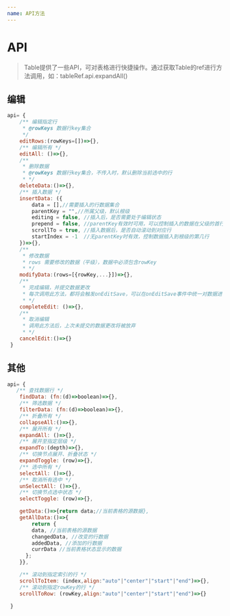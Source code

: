 ```yaml
---
name: API方法
---
```


# API

> Table提供了一些API，可对表格进行快捷操作。通过获取Table的ref进行方法调用，如：tableRef.api.expandAll()
 
## 编辑
 
```javascript
api= {
    /** 编辑指定行
     * @rowKeys 数据行key集合
     */
    editRows:(rowKeys=[])=>{},
    /** 编辑所有 */
    editAll: ()=>{},
    /** 
     * 删除数据 
     * @rowKeys 数据行key集合，不传入时，默认删除当前选中的行
     * */
    deleteData:()=>{},
    /** 插入数据 */
    insertData: ({ 
        data = [],//需要插入的行数据集合
        parentKey = "",//所属父级，默认根级
        editing = false, //插入后，是否需要处于编辑状态
        prepend = false, //parentKey有效时可用，可以控制插入的数据在父级的首行还是末行
        scrollTo = true, //插入数据后，是否自动滚动到对应行
        startIndex = -1  //无parentKey时有效，控制数据插入到根级的第几行
    })=>{},
    /** 
     * 修改数据 
     * rows 需要修改的数据（平级），数据中必须包含rowKey
     * */
    modifyData:(rows=[{rowKey,...}])=>{},
    /** 
     * 完成编辑，并提交数据更改
     * 每次调用此方法，都将会触发onEditSave，可以在onEditSave事件中统一对数据进行保存操作
     * */
    completeEdit: ()=>{},
    /** 
     * 取消编辑 
     * 调用此方法后，上次未提交的数据更改将被放弃
     * */
    cancelEdit:()=>{}
 }
```
 
 
## 其他
 
```javascript
api= {
   /** 查找数据行 */
    findData: (fn:(d)=>boolean)=>{},
    /** 筛选数据 */
    filterData: (fn:(d)=>boolean)=>{},
    /** 折叠所有 */
    collapseAll:()=>{},
    /** 展开所有 */
    expandAll: ()=>{},
    /** 展开至指定层级 */
    expandTo:(depth)=>{},
    /** 切换节点展开、折叠状态 */
    expandToggle: (row)=>{},
    /** 选中所有 */
    selectAll: ()=>{},
    /** 取消所有选中 */
    unSelectAll: ()=>{},
    /** 切换节点选中状态 */
    selectToggle: (row)=>{},

    getData:()=>{return data;//当前表格的源数据},
    getAllData:()=>{      
        return {
        data, //当前表格的源数据
        changedData, //改变的行数据
        addedData, //添加的行数据
        currData //当前表格状态显示的数据
      };
    }},

    /** 滚动到指定索引的行 */
    scrollToItem: (index,align:"auto"|"center"|"start"|"end")=>{},
    /** 滚动到指定rowKey的行 */
    scrollToRow: (rowKey,align:"auto"|"center"|"start"|"end")=>{}

 }
```